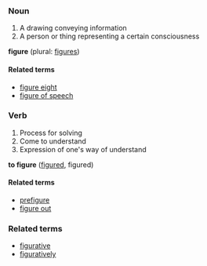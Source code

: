 ===Noun===
# A drawing conveying information
# A person or thing representing a certain consciousness

'''figure''' (plural: [[figures]])

====Related terms====
*[[figure eight]]
*[[figure of speech]]

===Verb===
# Process for solving
# Come to understand
# Expression of one's way of understand

'''to figure''' ([[figured]], figured)

====Related terms====<!-- related to the verb -->
*[[prefigure]]
*[[figure out]]

===Related terms===<!-- related but not sure whether to noun or verb -->
*[[figurative]]
*[[figuratively]]